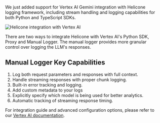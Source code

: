 We just added support for Vertex AI Gemini integration with Helicone logging framework, including stream handling and logging capabilities for both Python and TypeScript SDKs.

![Helicone integration with Vertex AI](/static/changelog/images/20250327-gemini-streaming-support.webp)

There are two ways to integrate Helicone with Vertex AI's Python SDK, Proxy and Manual Logger. The manual logger provides more granular control over logging the LLM's responses.

## Manual Logger Key Capabilities

1. Log both request parameters and responses with full context.
2. Handle streaming responses with proper chunk logging.
3. Built-in error tracking and logging.
4. Add custom metadata to your logs
5. Explicitly specify which model is being used for better analytics.
6. Automatic tracking of streaming response timing.

For integration guide and advanced configuration options, please refer to our <a href="https://docs.helicone.ai/integrations/gemini/vertex/python
" rel="noopener" target="_blank">Vertex AI documentation</a>.
